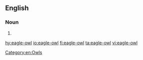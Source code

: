 {{also|eagle owl}}
==English==

===Noun===
{{en-noun}}

# {{alternative form of|eagle owl|lang=en}}

[[Category:en:Owls]]

[[hy:eagle-owl]]
[[io:eagle-owl]]
[[fi:eagle-owl]]
[[ta:eagle-owl]]
[[vi:eagle-owl]]